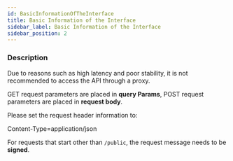 ```yaml
---
id: BasicInformationOfTheInterface
title: Basic Information of the Interface
sidebar_label: Basic Information of the Interface
sidebar_position: 2
---
```


### Description

Due to reasons such as high latency and poor stability, it is not recommended to access the API through a proxy.

GET request parameters are placed in **query Params**, POST request parameters are placed in **request body**.

Please set the request header information to:

Content-Type=application/json

For requests that start other than `/public`, the request message needs to be **signed**.
